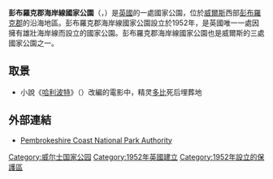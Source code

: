 {{unreferenced|time=2015-03-20T01:13:59+00:00}}
{{Geobox|保护区
<!-- *** Name section *** -->
| name                        = 彭布羅克郡海岸線國家公園
| native_name                 = Pembrokeshire Coast National Park
| other_name                  = 
| other_name1                 = 
<!-- *** Category *** -->
| category_local              = [[英格兰与威尔士国家公园|威尔士国家公园]]
| category_iucn               = V
<!-- *** Image *** -->
| image                       = Pembrokeshire Coast National Park UK location map.svg
| image_size                  =    
| image_caption               =
<!-- *** Country etc. *** -->
| country                     = [[英国|英国]]（[[威尔士|威尔士]]）
| region                      = [[彭布罗克郡|彭布罗克郡]]
| region1                     = 
| region2                     = 
| region3                     = 
| region4                     = 
| region5                     = 
| city                        = 
| city1                       =
| location                    =
| lat_d              =         
| lat_m              = 
| lat_s              = 
| lat_NS             = 
| long_d             =         
| long_m             = 
| long_s             = 
| long_EW            =
| elevation          =  
<!-- *** Nature *** -->
| biome                       =
| biome_share                 = 
| biome1                      =
| biome1_share                = 
| geology                     = 
| geology1                    = 
| plant                       = 
| plant1                      = 
| animal                      =   
| animal1                     =
<!-- *** Geography *** -->
| area                        = 629
| area1_type                  =   
| length                      = 
| length_orientation          = 
| width                       = 
| width_orientation           = 
| highest                = 
| highest location            = [[Foel_Cwmcerwyn|Foel Cwmcerwyn]]
| highest_lat_d               =         
| highest_lat_m               = 
| highest_lat_s               = 
| highest_lat_NS              = 
| highest_long_d              =         
| highest_long_m              = 
| highest_long_s              = 
| highest_long_EW             =
| highest_elevation           = 
| lowest                 = 
| lowest_location             =
| lowest_lat_d                =         
| lowest_lat_m                = 
| lowest_lat_s                = 
| lowest_lat_NS               = 
| lowest_long_d               =         
| lowest_long_m               = 
| lowest_long_s               = 
| lowest_long_EW              =
| lowest_elevation            =
<!-- *** People *** -->
| established_type            = [[英格兰与威尔士国家公园|威尔士国家公园]]
| established                 = 1952年
| established1_type           =
| established1                = 
| management_body             = 
| management_location         =
| management_lat_d            =         
| management_lat_m            = 
| management_lat_s            = 
| management_lat_NS           = 
| management_long_d           =         
| management_long_m           = 
| management_long_s           = 
| management_long_EW          =
| management_elevation        =
| visitation                  =
| visitation_year             =
<!-- *** Free fields *** -->
| free_type                   =  
| free                        =
| free1_type                  =  
| free1                       = 
<!-- *** Map section *** -->
| map                         = 
| map_locator_x               =
| map_locator_y               =
| map_size                    = 
| map_caption                 = 
| map_first                   =
<!-- *** Website *** -->
| website                     =  [http://www.pcnpa.org.uk pcnpa.org.uk]
}}
'''彭布羅克郡海岸線國家公園'''（{{lang-en|Pembrokeshire Coast National Park}}，{{lang-cy|Parc Cenedlaethol Arfordir Penfro}}）是[[英國|英國]]的一處國家公園，位於[[威爾斯|威爾斯]]西部[[彭布羅克郡|彭布羅克郡]]的沿海地區。彭布羅克郡海岸線國家公園設立於1952年，是英國唯一一處因擁有雄壯海岸線而設立的國家公園。彭布羅克郡海岸線國家公園也是威爾斯的三處國家公園之一。

==取景==
*小說《[[哈利波特|哈利波特]]》（{{lang|en|''Harry Potter''}}）改編的電影中，精灵[[多比|多比]]死后埋葬地

==外部連結==
*[http://www.pembrokeshirecoast.org.uk Pembrokeshire Coast National Park Authority] {{Wayback|url=http://www.pembrokeshirecoast.org.uk/ |date=20210504055728 }}
{{coord|51|50|N|5|05|W|region:GB-PEM_type:landmark_source:dewiki|display=title}}

{{英国国家公园}}
{{Authority control}}
[[Category:威尔士国家公园|Category:威尔士国家公园]]
[[Category:1952年英國建立|Category:1952年英國建立]]
[[Category:1952年設立的保護區|Category:1952年設立的保護區]]